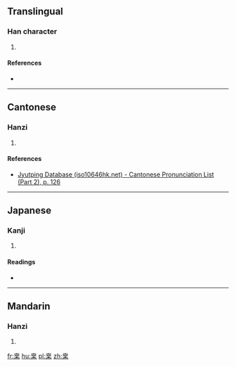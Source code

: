 ==Translingual==

===Han character===
{{Han char|rn=75|rad=木|as=05|sn=9|four=|canj=JTD,XJTD|ids=⿳十廿木}}

# {{defn|Han|sort=木05}}

====References====
* {{Han ref|kx=0517.180|dkj=14594|hdz=21194.020|uh=67BD|ud=26557}}

----

==Cantonese==

===Hanzi===
{{yue-hanzi|jyut=[[jip6]]|y=yip6}}

# {{defn|lang=yue|sort=木05}}

====References====
* [http://www.iso10646hk.net/jp/document/download.jsp Jyutping Database (iso10646hk.net) - Cantonese Pronunciation List (Part 2), p. 126]

----

==Japanese==

===Kanji===
{{ja-kanji|grade=|rs=木05}}

# {{defn|lang=ja|sort=木05}}

====Readings====
* {{ja-readings|on=[[そう]] (sō), [[よう]] (yō)|kun=[[くわ]] (kuwa)}}

----

==Mandarin==

===Hanzi===
{{cmn-hanzi|pin=[[yè]] ([[ye4]])|wg=yeh<sup>4</sup>}}

# {{defn|lang=cmn|sort=木05}}

[[fr:枽]]
[[hu:枽]]
[[pl:枽]]
[[zh:枽]]